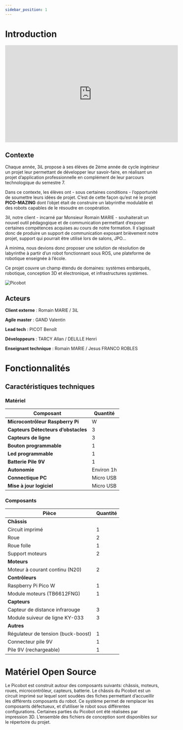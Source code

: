 ```yaml
---
sidebar_position: 1
---
```

# Introduction

<iframe width="560" height="315" src="https://www.youtube-nocookie.com/embed/iVADLfJCMGI" title="YouTube video player" frameborder="0" allow="accelerometer; autoplay; clipboard-write; encrypted-media; gyroscope; picture-in-picture; web-share" allowfullscreen></iframe>

## Contexte

Chaque année, 3iL propose à ses élèves de 2ème année de cycle ingénieur un projet leur permettant de développer leur savoir-faire, en réalisant un projet d’application professionnelle en complément de leur parcours technologique du semestre 7.

Dans ce contexte, les élèves ont - sous certaines conditions - l’opportunité de soumettre leurs idées de projet. C’est de cette façon qu’est né le projet **PICO-MAZING** dont l’objet était de construire un labyrinthe modulable et des robots capables de le résoudre en coopération.

3il, notre client - incarné par Monsieur Romain MARIE - souhaiterait un nouvel outil pédagogique et de communication permettant d’exposer certaines compétences acquises au cours de notre formation.
Il s’agissait donc de produire un support de communication exposant brièvement notre projet, support qui pourrait être utilisé lors de salons, JPO…

À minima, nous devions donc proposer une solution de résolution de labyrinthe à partir d’un robot fonctionnant sous ROS, une plateforme de robotique enseignée à l’école.

Ce projet couvre un champ étendu de domaines: systèmes embarqués, robotique, conception 3D et électronique, et infrastructures systèmes.

![Picobot](../static/img/pico-main-show.png)

## Acteurs

**Client externe** : Romain MARIE / 3iL

**Agile master** : GAND Valentin

**Lead tech** : PICOT Benoît

**Développeurs** : TARCY Allan / DELILLE Henri

**Enseignant technique** : Romain MARIE / Jesus FRANCO ROBLES

# Fonctionnalités

## Caractéristiques techniques

### Matériel

| Composant                                   | Quantité  |
| ------------------------------------------- | ---------- |
| **Microcontrôleur Raspberry Pi**     | W          |
| **Capteurs Détecteurs d’obstacles** | 3          |
| **Capteurs de ligne**                 | 3          |
| **Bouton programmable**               | 1          |
| **Led programmable**                  | 1          |
| **Batterie Pile 9V**                  | 1          |
| **Autonomie**                         | Environ 1h |
| **Connectique PC**                    | Micro USB  |
| **Mise à jour logiciel**             | Micro USB  |

### Composants

| Pièce                              | Quantité |
| ----------------------------------- | --------- |
| **Châssis**                  |           |
| Circuit imprimé                    | 1         |
| Roue                                | 2         |
| Roue folle                          | 1         |
| Support moteurs                     | 2         |
| **Moteurs**                   |           |
| Moteur à courant continu (N20)     | 2         |
| **Contrôleurs**                                  |
| Raspberry Pi Pico W                 | 1         |
| Module moteurs (TB6612FNG)          | 1         |
| **Capteurs**                                      |
| Capteur de distance infrarouge      | 3         |
| Module suiveur de ligne KY-033      | 3         |
| **Autres**                                       |
| Régulateur de tension (buck-boost) | 1         |
| Connecteur pile 9V                  | 1         |
| Pile 9V (rechargeable)              | 1         |

# Matériel Open Source

Le Picobot est construit autour des composants suivants: châssis, moteurs, roues, microcontrôleur, capteurs, batterie. Le châssis du Picobot est un circuit imprimé sur lequel sont soudées des fiches permettant d’accueillir les différents composants du robot. Ce système permet de remplacer les composants défectueux, et d’utiliser le robot sous différentes configurations. Certaines parties du Picobot ont été réalisées par impression 3D. L’ensemble des fichiers de conception sont disponibles sur le répertoire du projet.
